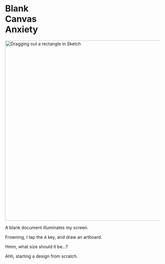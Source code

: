 


<Metatags
  title="May 2 | CSS Grid a day"
  description="An example of using CSS grid every day, from May 1–31st, 2019."
  thumbnail=""
  url="https://cssgrid31.brett.cool"
  pathname="/may-1"
/>

<div className={HeroStyles.canvas}>
  <div className={HeroStyles.lock} />
  <div className={HeroStyles.stroke_v} />
  <div className={HeroStyles.stroke_v2} />
  <div className={HeroStyles.stroke_h} />
  <h1 className={Selection.box}>
    Blank
    <br />
    Canvas
    <br />
    Anxiety
    <SelectionTags />
  </h1>
  <div className={HeroStyles.rectangles}>
    <img src={Hero} alt="Dragging out a rectangle in Sketch" width="585" />
  </div>
  <div className={`${HeroStyles.subtitle} ${Selection.box}`}>
    <p>A blank document illuminates my screen.</p>
    <p>
      Frowning, I tap the <kbd>A</kbd> key, and draw an artboard.
    </p>
    <p>Hmm, what size should it be...?</p>
    <SelectionTags />
  </div>
</div>

<!-- <div className={Section.container}>
<h2>have you been here before?</h2>
<p>Lorem ipsum</p>

</div> -->

<Footer date={2} prev={true}>

Ahh, starting a design from scratch.

</Footer>
